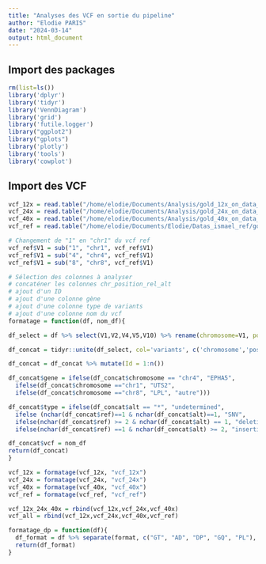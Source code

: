```yaml
---
title: "Analyses des VCF en sortie du pipeline"
author: "Elodie PARIS"
date: "2024-03-14"
output: html_document
---
```


## Import des packages
```r
rm(list=ls())
library('dplyr')
library('tidyr')
library('VennDiagram')
library('grid')
library('futile.logger')
library("ggplot2")
library("gplots")
library('plotly')
library('tools')
library('cowplot')
```

## Import des VCF
```r
vcf_12x = read.table("/home/elodie/Documents/Analysis/gold_12x_on_data_elodie_filtervarianttranches_2D_decomposed_normalized_uniq.vcf")
vcf_24x = read.table("/home/elodie/Documents/Analysis/gold_24x_on_data_elodie_filtervarianttranches_2D_decomposed_normalized_uniq.vcf")
vcf_40x = read.table("/home/elodie/Documents/Analysis/gold_40x_on_data_elodie_filtervarianttranches_2D_decomposed_normalized_uniq.vcf")
vcf_ref = read.table("/home/elodie/Documents/Elodie/Datas_ismael_ref/gold_on_data_elodie_ismael_decomposed_normalize_uniq.vcf")
```

```r
# Changement de "1" en "chr1" du vcf ref
vcf_ref$V1 = sub("1", "chr1", vcf_ref$V1)
vcf_ref$V1 = sub("4", "chr4", vcf_ref$V1)
vcf_ref$V1 = sub("8", "chr8", vcf_ref$V1)
```


```r
# Sélection des colonnes à analyser
# concaténer les colonnes chr_position_rel_alt
# ajout d'un ID
# ajout d'une colonne gène
# ajout d'une colonne type de variants
# ajout d'une colonne nom du vcf
formatage = function(df, nom_df){

df_select = df %>% select(V1,V2,V4,V5,V10) %>% rename(chromosome=V1, position=V2, ref=V4, alt=V5, format=V10)

df_concat = tidyr::unite(df_select, col='variants', c('chromosome','position','ref','alt'), sep = "_", remove = FALSE)

df_concat = df_concat %>% mutate(Id = 1:n())

df_concat$gene = ifelse(df_concat$chromosome == "chr4", "EPHA5",
  ifelse(df_concat$chromosome =="chr1", "UTS2",
  ifelse(df_concat$chromosome =="chr8", "LPL", "autre")))

df_concat$type = ifelse(df_concat$alt == "*", "undetermined",
  ifelse (nchar(df_concat$ref)==1 & nchar(df_concat$alt)==1, "SNV",
  ifelse(nchar(df_concat$ref) >= 2 & nchar(df_concat$alt) == 1, "deletion",
  ifelse(nchar(df_concat$ref) ==1 & nchar(df_concat$alt) >= 2, "insertion","autre"))))

df_concat$vcf = nom_df
return(df_concat)
}
```

```r
vcf_12x = formatage(vcf_12x, "vcf_12x")
vcf_24x = formatage(vcf_24x, "vcf_24x")
vcf_40x = formatage(vcf_40x, "vcf_40x")
vcf_ref = formatage(vcf_ref, "vcf_ref")
```

```r
vcf_12x_24x_40x = rbind(vcf_12x,vcf_24x,vcf_40x)
vcf_all = rbind(vcf_12x,vcf_24x,vcf_40x,vcf_ref)
```

```r
formatage_dp = function(df){
  df_format = df %>% separate(format, c("GT", "AD", "DP", "GQ", "PL"), ":")
  return(df_format)
}
```

